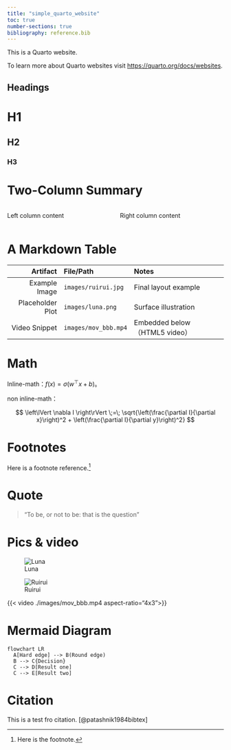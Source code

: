 ```yaml
---
title: "simple_quarto_website"
toc: true
number-sections: true
bibliography: reference.bib
---
```


This is a Quarto website.

To learn more about Quarto websites visit <https://quarto.org/docs/websites>.

## Headings\
# H1
## H2
### H3

# Two-Column Summary
:::: {.columns}
::: {.column width="50%"}
Left column content
:::
::: {.column width="50%"}
Right column content
:::
::::


# A Markdown Table

| Artifact           | File/Path             | Notes                               |
|-------------------:|:----------------------|:------------------------------------|
| Example Image      | `images/ruirui.jpg`   | Final layout example                |
| Placeholder Plot   | `images/luna.png`     | Surface illustration                |
| Video Snippet      | `images/mov_bbb.mp4`  | Embedded below（HTML5 video）       |

# Math

Inline-math：$f(x)=\sigma(w^\top x+b)$。

non inline-math：

$$
\left\lVert \nabla I \right\rVert \;=\;
\sqrt{\left(\frac{\partial I}{\partial x}\right)^2 +
      \left(\frac{\partial I}{\partial y}\right)^2}
$$

# Footnotes
Here is a footnote reference.[^1]

[^1]: Here is the footnote.

# Quote
> "To be, or not to be: that is the question"

# Pics & video
![Luna](./images/luna.png "Title: This is luna"){fig-alt="A drawing of luna."}

![Ruirui](./images/ruirui.jpg "Title: This is ruirui"){fig-alt="A drawing of ruirui."}

{{< video ./images/mov_bbb.mp4 aspect-ratio="4x3">}}

# Mermaid Diagram

```mermaid
flowchart LR
  A[Hard edge] --> B(Round edge)
  B --> C{Decision}
  C --> D[Result one]
  C --> E[Result two]
```

# Citation

This is a test fro citation. [@patashnik1984bibtex]